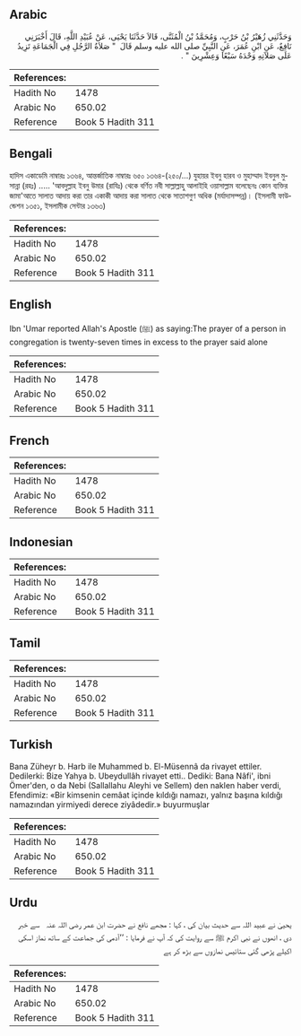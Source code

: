 ## Arabic


<div dir="rtl" lang="ar" style={{fontSize:'larger',backgroundColor:'#f8f9fa',padding:20}}>
وَحَدَّثَنِي زُهَيْرُ بْنُ حَرْبٍ، وَمُحَمَّدُ بْنُ الْمُثَنَّى، قَالاَ حَدَّثَنَا يَحْيَى، عَنْ عُبَيْدِ اللَّهِ، قَالَ أَخْبَرَنِي نَافِعٌ، عَنِ ابْنِ عُمَرَ، عَنِ النَّبِيِّ صلى الله عليه وسلم قَالَ ‏ "‏ صَلاَةُ الرَّجُلِ فِي الْجَمَاعَةِ تَزِيدُ عَلَى صَلاَتِهِ وَحْدَهُ سَبْعًا وَعِشْرِينَ ‏"‏ ‏.‏
</div>
<div style={{backgroundColor:'#f8f9fa',padding:20, marginBottom: 10}}><table> <thead> <tr> <th>References:</th> <th></th> </tr> </thead> <tbody><tr><td>Hadith No</td><td>1478</td></tr><tr><td>Arabic No</td><td>650.02</td></tr><tr><td>Reference</td><td>Book 5 Hadith 311</td></tr></tbody></table></div>

## Bengali


<div dir="ltr" lang="bn" style={{fontSize:'larger',backgroundColor:'#f8f9fa',padding:20}}>
হাদিস একাডেমি নাম্বারঃ ১৩৬৪, আন্তর্জাতিক নাম্বারঃ ৬৫০ ১৩৬৪-(২৫০/...) যুহায়র ইবনু হারব ও মুহাম্মাদ ইবনুল মুসান্না (রহঃ) ..... 'আবদুল্লাহ ইবনু উমার (রাযিঃ) থেকে বর্ণিত নবী সাল্লাল্লাহু আলাইহি ওয়াসাল্লাম বলেছেনঃ কোন ব্যক্তির জামা'আতে সালাত আদায় করা তার একাকী আদায় করা সালাত থেকে সাতাশগুণ অধিক (মর্যাদাসম্পন্ন)। (ইসলামী ফাউন্ডেশন ১৩৫১, ইসলামীক সেন্টার ১৩৬৩)
</div>
<div style={{backgroundColor:'#f8f9fa',padding:20, marginBottom: 10}}><table> <thead> <tr> <th>References:</th> <th></th> </tr> </thead> <tbody><tr><td>Hadith No</td><td>1478</td></tr><tr><td>Arabic No</td><td>650.02</td></tr><tr><td>Reference</td><td>Book 5 Hadith 311</td></tr></tbody></table></div>

## English


<div dir="ltr" lang="en" style={{fontSize:'larger',backgroundColor:'#f8f9fa',padding:20}}>
Ibn 'Umar reported Allah's Apostle (ﷺ) as saying:The prayer of a person in congregation is twenty-seven times in excess to the prayer said alone
</div>
<div style={{backgroundColor:'#f8f9fa',padding:20, marginBottom: 10}}><table> <thead> <tr> <th>References:</th> <th></th> </tr> </thead> <tbody><tr><td>Hadith No</td><td>1478</td></tr><tr><td>Arabic No</td><td>650.02</td></tr><tr><td>Reference</td><td>Book 5 Hadith 311</td></tr></tbody></table></div>

## French


<div dir="ltr" lang="fr" style={{fontSize:'larger',backgroundColor:'#f8f9fa',padding:20}}>

</div>
<div style={{backgroundColor:'#f8f9fa',padding:20, marginBottom: 10}}><table> <thead> <tr> <th>References:</th> <th></th> </tr> </thead> <tbody><tr><td>Hadith No</td><td>1478</td></tr><tr><td>Arabic No</td><td>650.02</td></tr><tr><td>Reference</td><td>Book 5 Hadith 311</td></tr></tbody></table></div>

## Indonesian


<div dir="ltr" lang="id" style={{fontSize:'larger',backgroundColor:'#f8f9fa',padding:20}}>

</div>
<div style={{backgroundColor:'#f8f9fa',padding:20, marginBottom: 10}}><table> <thead> <tr> <th>References:</th> <th></th> </tr> </thead> <tbody><tr><td>Hadith No</td><td>1478</td></tr><tr><td>Arabic No</td><td>650.02</td></tr><tr><td>Reference</td><td>Book 5 Hadith 311</td></tr></tbody></table></div>

## Tamil


<div dir="ltr" lang="ta" style={{fontSize:'larger',backgroundColor:'#f8f9fa',padding:20}}>

</div>
<div style={{backgroundColor:'#f8f9fa',padding:20, marginBottom: 10}}><table> <thead> <tr> <th>References:</th> <th></th> </tr> </thead> <tbody><tr><td>Hadith No</td><td>1478</td></tr><tr><td>Arabic No</td><td>650.02</td></tr><tr><td>Reference</td><td>Book 5 Hadith 311</td></tr></tbody></table></div>

## Turkish


<div dir="ltr" lang="tr" style={{fontSize:'larger',backgroundColor:'#f8f9fa',padding:20}}>
Bana Züheyr b. Harb ile Muhammed b. El-Müsennâ da rivayet ettiler. Dedilerki: Bize Yahya b. Ubeydullâh rivayet etti.. Dediki: Bana Nâfi', ibni Ömer'den, o da Nebi (Sallallahu Aleyhi ve Sellem) den naklen haber verdi, Efendimiz: «Bir kimsenin cemâat içinde kıldığı namazı, yalnız başına kıldığı namazından yirmiyedi derece ziyâdedir.» buyurmuşlar
</div>
<div style={{backgroundColor:'#f8f9fa',padding:20, marginBottom: 10}}><table> <thead> <tr> <th>References:</th> <th></th> </tr> </thead> <tbody><tr><td>Hadith No</td><td>1478</td></tr><tr><td>Arabic No</td><td>650.02</td></tr><tr><td>Reference</td><td>Book 5 Hadith 311</td></tr></tbody></table></div>

## Urdu


<div dir="rtl" lang="ur" style={{fontSize:'larger',backgroundColor:'#f8f9fa',padding:20}}>
یحییٰ نے عبید اللہ سے حدیث بیان کی ، کہا : مجھے نافع نے حضرت ابن عمر ‌رضی ‌اللہ ‌عنہ ‌ ‌ سے خبر دی ، انھوں نے نبی اکرم ﷺ سے روایت کی کہ آپ نے فرمایا : ’’آدمی کی جماعت کے ساتھ نماز اسکی اکیلے پڑھی گئی ستائیس نمازوں سے بڑھ کر ہے
</div>
<div style={{backgroundColor:'#f8f9fa',padding:20, marginBottom: 10}}><table> <thead> <tr> <th>References:</th> <th></th> </tr> </thead> <tbody><tr><td>Hadith No</td><td>1478</td></tr><tr><td>Arabic No</td><td>650.02</td></tr><tr><td>Reference</td><td>Book 5 Hadith 311</td></tr></tbody></table></div>
